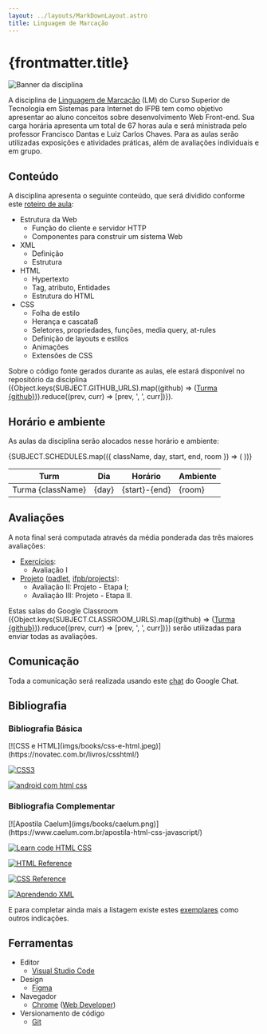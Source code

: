 ```yaml
---
layout: ../layouts/MarkDownLayout.astro
title: Linguagem de Marcação
---
```



# {frontmatter.title}

<img src="imgs/lm.png" alt="Banner da disciplina" class="hidden md:block" />

A disciplina de [Linguagem de Marcação](docs/plano-de-ensino.pdf) (LM) do Curso Superior de Tecnologia em Sistemas para Internet do IFPB tem como objetivo apresentar ao aluno conceitos sobre desenvolvimento Web Front-end. Sua carga horária apresenta um total de 67 horas aula e será ministrada pelo professor Francisco Dantas e Luiz Carlos Chaves. Para as aulas serão utilizadas exposições e atividades práticas, além de avaliações individuais e em grupo.

## Conteúdo

A disciplina apresenta o seguinte conteúdo, que será dividido conforme este [roteiro de aula](classnotes):

- Estrutura da Web
  - Função do cliente e servidor HTTP
  - Componentes para construir um sistema Web
- XML
  - Definição
  - Estrutura
- HTML
  - Hypertexto
  - Tag, atributo, Entidades
  - Estrutura do HTML
- CSS
  - Folha de estilo
  - Herança e cascataß
  - Seletores, propriedades, funções, media query, at-rules
  - Definição de layouts e estilos
  - Animações
  - Extensões de CSS

Sobre o código fonte gerados durante as aulas, ele estará disponível no repositório da disciplina ({Object.keys(SUBJECT.GITHUB_URLS).map((github) => (<a href={SUBJECT.GITHUB_URLS[github]} target="_blank">Turma {github}</a>)).reduce((prev, curr) => [prev, ', ', curr])}).

## Horário e ambiente

As aulas da disciplina serão alocados nesse horário e ambiente:

<table>
  <thead>
    <tr>
      <th>Turm</th>
      <th>Dia</th>
      <th>Horário</th>
      <th>Ambiente</th>
    </tr>
  </thead>
  <tbody>
    {SUBJECT.SCHEDULES.map(({ className, day, start, end, room }) => (
      <tr>
        <td>Turma {className}</td>
        <td>{day}</td>
        <td>{start}-{end}</td>
        <td>{room}</td>
      </tr>
    ))}
  </tbody>
</table>

## Avaliações

A nota final será computada através da média ponderada das três maiores avaliações:

- [Exercícios](https://ifpb.github.io/exercises/):
  - Avaliação I
- [Projeto](project) (<a href={SUBJECT.PROJECTS_URL.padlet} target="_blank">padlet</a>, <a href={SUBJECT.PROJECTS_URL.github} target="_blank">ifpb/projects</a>):
  - Avaliação II: Projeto - Etapa I;
  - Avaliação III: Projeto - Etapa II.

Estas salas do Google Classroom ({Object.keys(SUBJECT.CLASSROOM_URLS).map((github) => (<a href={SUBJECT.GITHUB_URLS[github]} target="_blank">Turma {github}</a>)).reduce((prev, curr) => [prev, ', ', curr])}) serão utilizadas para enviar todas as avaliações.

## Comunicação

Toda a comunicação será realizada usando este <a href={SUBJECT.CHAT_URL} target="_blank">chat</a> do Google Chat.

## Bibliografia

### Bibliografia Básica

<div class="flex gap-2 flex-col md:flex-row flex-wrap items-center">
[![CSS e HTML](imgs/books/css-e-html.jpeg)](https://novatec.com.br/livros/csshtml/)

[![CSS3](imgs/books/css3.jpeg)](https://novatec.com.br/livros/css3/)

[![android com html css](imgs/books/android-com-html-css.jpg)](https://novatec.com.br/livros/aplicativos-android-com-html-css/)
</div>

### Bibliografia Complementar

<div class="flex gap-2 flex-col md:flex-row flex-wrap items-center">
[![Apostila Caelum](imgs/books/caelum.png)](https://www.caelum.com.br/apostila-html-css-javascript/)

[![Learn code HTML CSS](imgs/books/learn-code-html-css.png)](https://learn.shayhowe.com/advanced-html-css/)

[![HTML Reference](imgs/books/mdn.png)](https://developer.mozilla.org/en-US/docs/Web/HTML/Reference)

[![CSS Reference](imgs/books/mdn.png)](https://developer.mozilla.org/en-US/docs/Web/CSS/Reference)

[![Aprendendo XML](imgs/books/xml.jpg)](http://shop.oreilly.com/product/9780596004200.do)
</div>

E para completar ainda mais a listagem existe estes [exemplares](https://github.com/EbookFoundation/free-programming-books/blob/main/books/free-programming-books-subjects.md) como outros indicações.

## Ferramentas

- Editor
  - [Visual Studio Code](http://code.visualstudio.com)
- Design
  - [Figma](https://www.figma.com/)
- Navegador
  - [Chrome](https://www.google.com/chrome/browser/index.html) ([Web Developer](https://chrome.google.com/webstore/detail/web-developer/bfbameneiokkgbdmiekhjnmfkcnldhhm))
- Versionamento de código
  - [Git](https://git-scm.com/)
